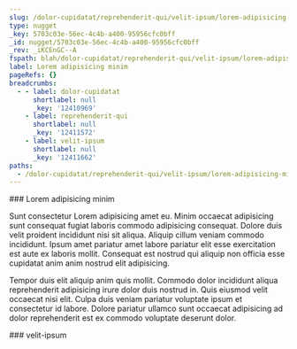 ```yaml
---
slug: /dolor-cupidatat/reprehenderit-qui/velit-ipsum/lorem-adipisicing-minim
type: nugget
_key: 5703c03e-56ec-4c4b-a400-95956cfc0bff
_id: nugget/5703c03e-56ec-4c4b-a400-95956cfc0bff
_rev: _iKCEnGC--A
fspath: blah/dolor-cupidatat/reprehenderit-qui/velit-ipsum/lorem-adipisicing-minim.md
label: Lorem adipisicing minim
pageRefs: {}
breadcrumbs:
  - - label: dolor-cupidatat
      shortlabel: null
      _key: '12410969'
    - label: reprehenderit-qui
      shortlabel: null
      _key: '12411572'
    - label: velit-ipsum
      shortlabel: null
      _key: '12411662'
paths:
  - /dolor-cupidatat/reprehenderit-qui/velit-ipsum/lorem-adipisicing-minim
---
```


<NuggetArea>
<Nugget slug="/dolor-cupidatat/reprehenderit-qui/velit-ipsum/lorem-adipisicing-minim" type="nugget" _key="5703c03e-56ec-4c4b-a400-95956cfc0bff" _id="nugget/5703c03e-56ec-4c4b-a400-95956cfc0bff" _rev="_iKCEnGC--A" fspath="blah/dolor-cupidatat/reprehenderit-qui/velit-ipsum/lorem-adipisicing-minim.md" label="Lorem adipisicing minim" paths="/dolor-cupidatat/reprehenderit-qui/velit-ipsum/lorem-adipisicing-minim">
<NuggetBody>
### Lorem adipisicing minim

Sunt consectetur Lorem adipisicing amet eu. Minim occaecat adipisicing sunt consequat fugiat laboris commodo adipisicing consequat. Dolore duis velit proident incididunt nisi sit aliqua. Aliquip cillum veniam commodo incididunt. Ipsum amet pariatur amet labore pariatur elit esse exercitation est aute ex laboris mollit. Consequat est nostrud qui aliquip non officia esse cupidatat anim anim nostrud elit adipisicing.

Tempor duis elit aliquip anim quis mollit. Commodo dolor incididunt aliqua reprehenderit adipisicing irure dolor duis nostrud in. Quis eiusmod velit occaecat nisi elit. Culpa duis veniam pariatur voluptate ipsum et consectetur id labore. Dolore pariatur ullamco sunt occaecat adipisicing ad dolor reprehenderit est ex commodo voluptate deserunt dolor.

</NuggetBody>
<Breadcrumbs>
<Crumbs>
<Crumb _key="12410969" label="dolor-cupidatat" /><Crumb _key="12411572" label="reprehenderit-qui" /><Crumb _key="12411662" label="velit-ipsum" />
</Crumbs>
</Breadcrumbs>
</Nugget>

<NuggetsInbound>
</NuggetsInbound>
<NuggetsOutbound>
</NuggetsOutbound>
</NuggetArea>
<PassagesInbound>
<Passage direction="inbound" type="passage" _key="12411662" _id="passage/12411662" _rev="_iKCEnG---B" label="velit-ipsum" passage="velit-ipsum" fspath="blah/dolor-cupidatat/reprehenderit-qui/velit-ipsum" paths="/dolor-cupidatat/reprehenderit-qui/velit-ipsum" slug="/dolor-cupidatat/reprehenderit-qui/velit-ipsum">
<NuggetBody>
### velit-ipsum

</NuggetBody>
<Breadcrumbs>
<Crumbs>
<Crumb _key="12410969" label="dolor-cupidatat" /><Crumb _key="12411572" label="reprehenderit-qui" />
</Crumbs>
</Breadcrumbs>
</Passage>

</PassagesInbound>
<PassagesOutbound>
</PassagesOutbound>